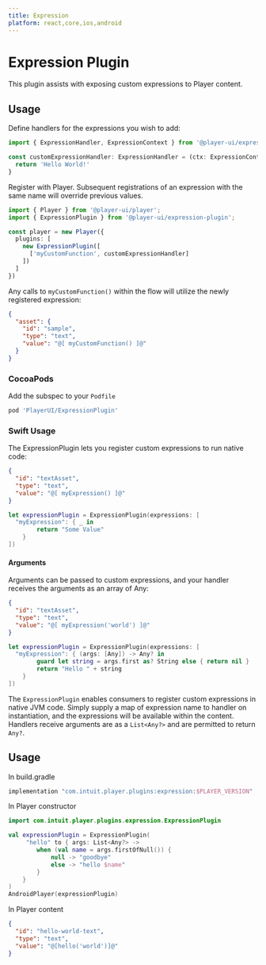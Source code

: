 ```yaml
---
title: Expression
platform: react,core,ios,android
---
```


# Expression Plugin

This plugin assists with exposing custom expressions to Player content.

## Usage

<PlatformTabs>
  <core>

Define handlers for the expressions you wish to add:

```ts
import { ExpressionHandler, ExpressionContext } from '@player-ui/expression-plugin';

const customExpressionHandler: ExpressionHandler = (ctx: ExpressionContext) => {
  return 'Hello World!'
}
```

Register with Player. Subsequent registrations of an expression with the same name will override previous values.

```ts
import { Player } from '@player-ui/player';
import { ExpressionPlugin } from '@player-ui/expression-plugin';

const player = new Player({
  plugins: [
    new ExpressionPlugin([
      ['myCustomFunction', customExpressionHandler]
    ])
  ]
})
```

Any calls to `myCustomFunction()` within the flow will utilize the newly registered expression:

```json
{
  "asset": {
    "id": "sample",
    "type": "text",
    "value": "@[ myCustomFunction() ]@"
  }
}
```

  </core>
  <ios>

### CocoaPods
Add the subspec to your `Podfile`

```ruby
pod 'PlayerUI/ExpressionPlugin'
```

### Swift Usage

The ExpressionPlugin lets you register custom expressions to run native code:

```json
{
  "id": "textAsset",
  "type": "text",
  "value": "@[ myExpression() ]@"
}
```

```swift
let expressionPlugin = ExpressionPlugin(expressions: [
  "myExpression": { _ in
  		return "Some Value"
	}
])
```
#### Arguments

Arguments can be passed to custom expressions, and your handler receives the arguments as an array of Any:

```json
{
  "id": "textAsset",
  "type": "text",
  "value": "@[ myExpression('world') ]@"
}
```

```swift
let expressionPlugin = ExpressionPlugin(expressions: [
  "myExpression": { (args: [Any]) -> Any? in
  		guard let string = args.first as? String else { return nil }
  		return "Hello " + string
	}
])
```

  </ios>
  <android>

The `ExpressionPlugin` enables consumers to register custom expressions in native JVM code. Simply supply a map of expression name to handler on instantiation, and the expressions will be available within the content. Handlers receive arguments are as a `List<Any?>` and are permitted to return `Any?`.

## Usage
In build.gradle
```kotlin
implementation "com.intuit.player.plugins:expression:$PLAYER_VERSION"
```

In Player constructor
```kotlin
import com.intuit.player.plugins.expression.ExpressionPlugin

val expressionPlugin = ExpressionPlugin(
     "hello" to { args: List<Any?> ->
        when (val name = args.firstOfNull()) {
            null -> "goodbye"
            else -> "hello $name"
        }
    }
)
AndroidPlayer(expressionPlugin)
```

In Player content
```json
{
  "id": "hello-world-text",
  "type": "text",
  "value": "@[hello('world')]@"
}
```

  </android>
</PlatformTabs>